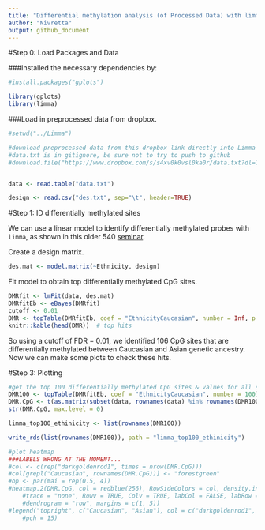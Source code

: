 ```yaml
---
title: "Differential methylation analysis (of Processed Data) with limma"
author: "Nivretta"
output: github_document
---
```


#Step 0: Load Packages and Data

###Installed the necessary dependencies by: 

```r

#install.packages("gplots")

library(gplots)
library(limma)


```

###Load in preprocessed data from dropbox.

```r

#setwd("../Limma")

#download preprocessed data from this dropbox link directly into Limma folder
#data.txt is in gitignore, be sure not to try to push to github
#download.file("https://www.dropbox.com/s/s4xv0k0vsl0ka0r/data.txt?dl=1", "data.txt")


data <- read.table("data.txt")

design <- read.csv("des.txt", sep="\t", header=TRUE)

```

#Step 1: ID differentially methylated sites

We can use a linear model to identify differentially methylated probes with `limma`, as shown in this older 540 [seminar](http://www.ugrad.stat.ubc.ca/~stat540/seminars/seminar08_methylation.html).

Create a design matrix.

```r
des.mat <- model.matrix(~Ethnicity, design)
```

Fit model to obtain top differentially methylated CpG sites.

```r

DMRfit <- lmFit(data, des.mat)
DMRfitEb <- eBayes(DMRfit)
cutoff <- 0.01
DMR <- topTable(DMRfitEb, coef = "EthnicityCaucasian", number = Inf, p.value = cutoff)
knitr::kable(head(DMR))  # top hits 

```

So using a cutoff of FDR = 0.01, we identified 106 CpG sites that are differentially methylated between Caucasian and Asian genetic ancestry. Now we can make some plots to check these hits.

#Step 3: Plotting

```r

#get the top 100 differentially methylated CpG sites & values for all samples
DMR100 <- topTable(DMRfitEb, coef = "EthnicityCaucasian", number = 100)
DMR.CpG <- t(as.matrix(subset(data, rownames(data) %in% rownames(DMR100))))
str(DMR.CpG, max.level = 0)

limma_top100_ethinicity <- list(rownames(DMR100))

write_rds(list(rownames(DMR100)), path = "limma_top100_ethinicity")

#plot heatmap
###LABELS WRONG AT THE MOMENT...
#col <- c(rep("darkgoldenrod1", times = nrow(DMR.CpG)))
#col[grepl("Caucasian", rownames(DMR.CpG))] <- "forestgreen"
#op <- par(mai = rep(0.5, 4))
#heatmap.2(DMR.CpG, col = redblue(256), RowSideColors = col, density.info = "none", 
    #trace = "none", Rowv = TRUE, Colv = TRUE, labCol = FALSE, labRow = FALSE, 
    #dendrogram = "row", margins = c(1, 5))
#legend("topright", c("Caucasian", "Asian"), col = c("darkgoldenrod1", "forestgreen"), 
    #pch = 15)
```


